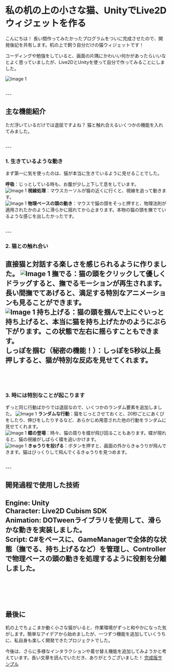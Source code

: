 # 私の机の上の小さな猫、UnityでLive2Dウィジェットを作る

こんにちは！ 長い間作ってみたかったプログラムをついに完成させたので、開発後記を共有します。机の上で飼う自分だけの猫ウィジェットです！

コーディングや勉強をしていると、画面の片隅にかわいい何かがあったらいいなとよく思っていましたが、Live2DとUnityを使って自分で作ってみることにしました。

![Image 1](/_projects/4/1.gif)

<br/>
---
<br/>

## 主な機能紹介

ただ浮いているだけでは退屈ですよね？ 猫と触れ合えるいくつかの機能を入れてみました。

<br/>
---
<br/>

### 1. 生きているような動き

まず第一に気を使ったのは、猫が本当に生きているように見せることでした。

**呼吸**：じっとしている時も、お腹が少し上下して息をしています。<br/>
![Image 1](/_projects/4/2.gif)
**視線処理**：マウスカーソルが猫の近くに行くと、視線を追って動きます。<br/>
![Image 1](/_projects/4/4.gif)
**物理ベースの頭の動き**：マウスで猫の頭をそっと押すと、物理法則が適用されたかのように滑らかに揺れてから止まります。本物の猫の頭を撫でているような感じを出したかったです。<br/>

<br/>
---
<br/>

### 2. 猫との触れ合い

直接猫と対話する楽しさを感じられるように作りました。
![Image 1](/_projects/4/5.gif)
**撫でる**：猫の頭をクリックして優しくドラッグすると、撫でるモーションが再生されます。長い間撫でてあげると、満足する特別なアニメーションも見ることができます。<br/>
![Image 1](/_projects/4/3.gif)
**持ち上げる**：猫の頭を掴んで上にぐいっと持ち上げると、本当に猫を持ち上げたかのようにぶら下がります。この状態で左右に揺らすこともできます。<br/>
**しっぽを掴む（秘密の機能！）**：しっぽを5秒以上長押しすると、猫が特別な反応を見せてくれます。<br/>
<br/>
---
<br/>

### 3. 時には特別なことが起こります

ずっと同じ行動ばかりでは退屈なので、いくつかのランダム要素を追加しました。
![Image 1](/_projects/4/5.gif)
**ランダムな行動**：猫をじっとさせておくと、20秒ごとにあくびをしたり、伸びをしたりするなど、あらかじめ用意された他の行動をランダムに見せてくれます。<br/>
![Image 1](/_projects/4/6.gif)
**蝶の登場**：時々、猫の周りを蝶が飛び回ることもあります。蝶が現れると、猫の視線がしばらく蝶を追いかけます。<br/>
![Image 1](/_projects/4/7.gif)
**きゅうりを投げる**：ボタンを押すと、画面の外からきゅうりが飛んできます。猫はびっくりして飛んでくるきゅうりを見つめます。<br/>

<br/>
---
<br/>

## 開発過程で使用した技術

**Engine**: Unity<br/>
**Character**: Live2D Cubism SDK<br/>
**Animation**: DOTweenライブラリを使用して、滑らかな動きを実装しました。<br/>
**Script**: C#をベースに、GameManagerで全体的な状態（撫でる、持ち上げるなど）を管理し、Controllerで物理ベースの頭の動きを処理するように役割を分離しました。<br/>
<br/>
<br/>
---
<br/>

## 最後に

机の上でちょこまか動く小さな猫がいると、作業環境がずっと和やかになった気がします。簡単なアイデアから始めましたが、一つずつ機能を追加していくうちに、私自身も楽しく開発できたプロジェクトでした。

今後は、さらに多様なインタラクションや着せ替え機能を追加してみようかと考えています。長い文章を読んでいただき、ありがとうございました！
[完成版サンプル](https://github.com/ChanGil-1837/Widget)